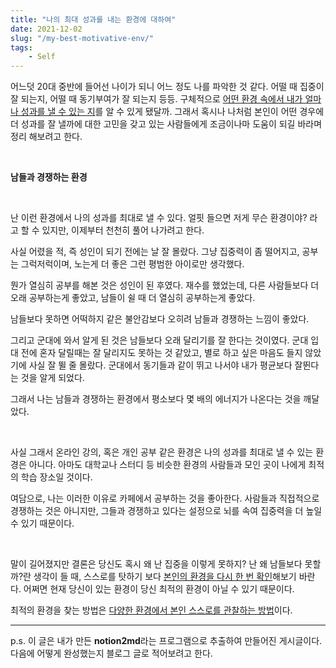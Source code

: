 ```yaml
---
title: "나의 최대 성과를 내는 환경에 대하여"
date: 2021-12-02
slug: "/my-best-motivative-env/"
tags:
    - Self
---
```


어느덧 20대 중반에 들어선 나이가 되니 어느 정도 나를 파악한 것 같다. 어떨 때 집중이 잘 되는지, 어떨 때 동기부여가 잘 되는지 등등. 구체적으로 <u>어떤 환경 속에서 내가 얼마나 성과를 낼 수 있는 지</u>를 알 수 있게 됐달까. 그래서 혹시나 나처럼 본인이 어떤 경우에 더 성과를 잘 낼까에 대한 고민을 갖고 있는 사람들에게 조금이나마 도움이 되길 바라며 정리 해보려고 한다.

<br/>

**남들과 경쟁하는 환경**

<br/>

난 이런 환경에서 나의 성과를 최대로 낼 수 있다. 얼핏 들으면 저게 무슨 환경이야? 라고 할 수 있지만, 이제부터 천천히 풀어 나가려고 한다.

사실 어렸을 적, 즉 성인이 되기 전에는 날 잘 몰랐다. 그냥 집중력이 좀 떨어지고, 공부는 그럭저럭이며, 노는게 더 좋은 그런 평범한 아이로만 생각했다.

뭔가 열심히 공부를 해본 것은 성인이 된 후였다. 재수를 했었는데, 다른 사람들보다 더 오래 공부하는게 좋았고, 남들이 쉴 때 더 열심히 공부하는게 좋았다.

남들보다 못하면 어떡하지 같은 불안감보다 오히려 남들과 경쟁하는 느낌이 좋았다.

그리고 군대에 와서 알게 된 것은 남들보다 오래 달리기를 잘 한다는 것이였다. 군대 입대 전에 혼자 달릴때는 잘 달리지도 못하는 것 같았고, 별로 하고 싶은 마음도 들지 않았기에 사실 잘 뛸 줄 몰랐다. 군대에서 동기들과 같이 뛰고 나서야 내가 평균보다 잘뛴다는 것을 알게 되었다.

그래서 나는 남들과 경쟁하는 환경에서 평소보다 몇 배의 에너지가 나온다는 것을 깨달았다.

<br/>

사실 그래서 온라인 강의, 혹은 개인 공부 같은 환경은 나의 성과를 최대로 낼 수 있는 환경은 아니다. 아마도 대학교나 스터디 등 비슷한 환경의 사람들과 모인 곳이 나에게 최적의 학습 장소일 것이다.

여담으로, 나는 이러한 이유로 카페에서 공부하는 것을 좋아한다. 사람들과 직접적으로 경쟁하는 것은 아니지만, 그들과 경쟁하고 있다는 설정으로 뇌를 속여 집중력을 더 높일 수 있기 때문이다.

<br/>

말이 길어졌지만 결론은 당신도 혹시 왜 난 집중을 이렇게 못하지? 난 왜 남들보다 못할까?란 생각이 들 때, 스스로를 탓하기 보다 <u>본인의 환경을 다시 한 번 확인</u>해보기 바란다. 어쩌면 현재 당신이 있는 환경이 당신 최적의 환경이 아닐 수 있기 때문이다.

최적의 환경을 찾는 방법은 <u>다양한 환경에서 본인 스스로를 관찰하는 방법</u>이다.

---

p.s. 이 글은 내가 만든 **notion2md**라는 프로그램으로 추출하여 만들어진 게시글이다. 다음에 어떻게 완성했는지 블로그 글로 적어보려고 한다.

<br/>

